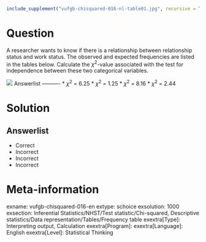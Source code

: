 ```r
include_supplement("vufgb-chisquared-016-nl-table01.jpg", recursive = TRUE)
```

Question
========

A researcher wants to know if there is a relationship between relationship status and work status. The observed and expected frequencies are listed in the tables below. Calculate the $\chi^{2}$-value associated with the test for independence between these two categorical variables.

![](vufgb-chisquared-016-nl-table01.jpg) 
Answerlist
----------
* $\chi^{2}$ = 6.25
* $\chi^{2}$ = 1.25
* $\chi^{2}$ = 8.16
* $\chi^{2}$ = 2.44


Solution
========

Answerlist
----------
* Correct
* Incorrect
* Incorrect
* Incorrect

Meta-information
================
exname: vufgb-chisquared-016-en
extype: schoice
exsolution: 1000
exsection: Inferential Statistics/NHST/Test statistic/Chi-squared, Descriptive statistics/Data representation/Tables/Frequency table
exextra[Type]: Interpreting output, Calculation
exextra[Program]: 
exextra[Language]: English
exextra[Level]: Statistical Thinking

